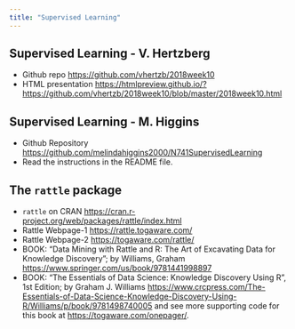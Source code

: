 ```yaml
---
title: "Supervised Learning"
---
```


## Supervised Learning - V. Hertzberg

* Github repo [https://github.com/vhertzb/2018week10](https://github.com/vhertzb/2018week10)
* HTML presentation [https://htmlpreview.github.io/?https://github.com/vhertzb/2018week10/blob/master/2018week10.html](https://htmlpreview.github.io/?https://github.com/vhertzb/2018week10/blob/master/2018week10.html)

## Supervised Learning - M. Higgins

* Github Repository [https://github.com/melindahiggins2000/N741SupervisedLearning](https://github.com/melindahiggins2000/N741SupervisedLearning)
* Read the instructions in the README file.

## The `rattle` package

* `rattle` on CRAN [https://cran.r-project.org/web/packages/rattle/index.html](https://cran.r-project.org/web/packages/rattle/index.html)
* Rattle Webpage-1 [https://rattle.togaware.com/](https://rattle.togaware.com/)
* Rattle Webpage-2 [https://togaware.com/rattle/](https://togaware.com/rattle/)
* BOOK: "Data Mining with Rattle and R: The Art of Excavating Data for Knowledge Discovery"; by Williams, Graham [https://www.springer.com/us/book/9781441998897](https://www.springer.com/us/book/9781441998897)
* BOOK: "The Essentials of Data Science: Knowledge Discovery Using R", 1st Edition; by Graham J. Williams [https://www.crcpress.com/The-Essentials-of-Data-Science-Knowledge-Discovery-Using-R/Williams/p/book/9781498740005](https://www.crcpress.com/The-Essentials-of-Data-Science-Knowledge-Discovery-Using-R/Williams/p/book/9781498740005) and see more supporting code for this book at [https://togaware.com/onepager/](https://togaware.com/onepager/).


